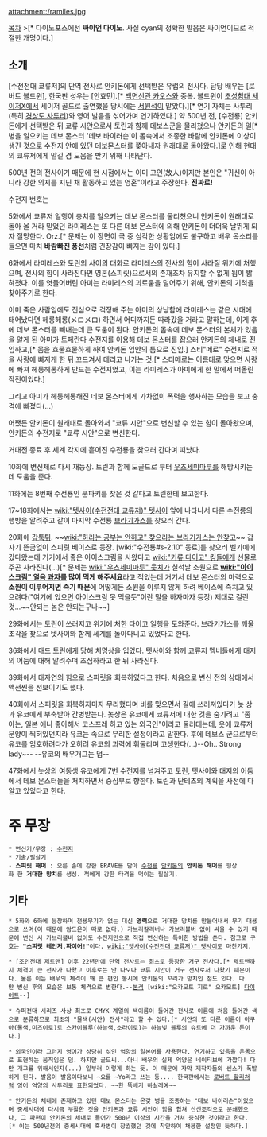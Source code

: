 attachment:/ramiles.jpg

[[목차]]
>{{{#cyan '''강철의 용사, 쿄류 시안!'''}}}[* 다이노포스에선 '''싸이언 다이노'''. 사실 cyan의 정확한 발음은 싸이언이므로 적절한 개명이다.]

== 소개 ==
[수전전대 쿄류저]의 단역 전사로 안키돈에게 선택받은 유럽의 전사다. 담당 배우는 [로버트 볼드윈], 한국판 성우는 [안효민].[* [[백면신관 카오스]]와 중복. 볼드윈이 [[초성함대 세이저X]]에서 세이저 골드로 출연했을 당시에는 [[서원석]]이 맡았다.][* 연기 자체는 사투리(특히 [[경상도 사투리]])와 영어 발음을 섞어가며 연기하였다.] 약 500년 전, [수전룡] 안키돈에게 선택받은 뒤 쿄류 시안으로서 토린과 함께 데보스군을 물리쳤으나 안키돈의 일[* 병을 일으키는 데보 몬스터 '데보 바이러슨'이 몸속에서 조종한 바람에 안키돈에 이상이 생긴 것으로 수전지 안에 있던 데보몬스터를 쫒아내자 원래대로 돌아왔다.]로 인해 현대의 쿄류저에게 맡길 겸 도움을 받기 위해 나타난다.

500년 전의 전사이기 때문에 현 시점에서는 이미 고인(故人)이지만 본인은 "귀신이 아니라 강한 의지를 지닌 채 활동하고 있는 영혼"이라고 주장한다. '''진짜로!'''

수전지 번호는 {{{#00ffff 07}}}

5화에서 쿄류저 일행이 충치를 일으키는 데보 몬스터를 물리쳤으니 안키돈이 원래대로 돌아 올 거라 믿었던 라미레스는 또 다른 데보 몬스터에 의해 안키돈이 더더욱 날뛰게 되자 절망한다. Orz.[* 문제는 이 장면이 극 중 심각한 상황임에도 불구하고 배우 목소리를 들으면 마치 '''바람빠진 풍선'''처럼 긴장감이 빠지는 감이 있다.]

6화에서 라미레스와 토린의 사이의 대화로 라미레스의 전사의 힘이 사라질 위기에 처했으며, 전사의 힘이 사라진다면 영혼(스피릿)으로서의 존재조차 유지할 수 없게 됨이 밝혀졌다. 이를 엿들어버린 아미는 라미레스의 괴로움을 덜어주기 위해, 안키돈의 기척을 찾아주기로 한다. 

이미 죽은 사람임에도 진심으로 걱정해 주는 아미의 상냥함에 라미레스는 같은 시대에 태어났다면 헤롱헤롱(メロメロ) 하면서 어디까지든 따라갔을 거라고 말하는데, 이게 후에 데보 몬스터를 빼내는데 큰 도움이 된다. 안키돈의 몸속에 데보 몬스터의 본체가 있음을 알게 된 아미가 트페란다 수전지를 이용해 데보 몬스터를 잡으러 안키돈의 체내로 진입하고,[* 몸을 흐물흐물하게 하여 안키돈 입안의 틈으로 진입.] 스티"메로" 수전지로 적을 사랑에 빠지게 한 뒤 꼬드겨서 데리고 나가는 것.[* 스티메로는 이름대로 맞으면 사랑에 빠져 헤롱헤롱하게 만드는 수전지였고, 이는 라미레스가 아미에게 한 말에서 떠올린 작전이었다.]

그리고 아미가 헤롱헤롱해진 데보 몬스터에게 가차없이 폭력을 행사하는 모습을 보고 충격에 빠졌다(...)

어쨌든 안키돈이 원래대로 돌아와서 "쿄류 시안"으로 변신할 수 있는 힘이 돌아왔으며, 안키돈의 수전지로 "쿄류 시안"으로 변신한다.

거대전 종료 후 세계 각지에 흩어진 수전룡을 찾으러 간다며 떠났다.

10화에 변신체로 다시 재등장. 토린과 함께 도골드로 부터 [[우츠세미마루]]를 해방시키는데 도움을 준다.

11화에는 8번째 수전룡인 분파키를 찾은 것 같다고 토린한테 보고한다.

17~18화에서는 [[wiki:"텟사이(수전전대 쿄류저)" 텟사이]] 앞에 나타나서 다른 수전룡의 행방을 알려주고 같이 마지막 수전룡 [[브라기가스]]를 찾으러 간다.

20화에 [[갑툭튀]]. ~~[[wiki:"하라는 공부는 안하고" 찾으라는 브라기가스는 안찾고]]~~ 갑자기 뜬금없이 스피릿 베이스로 등장. [wiki:"수전룡#s-2.10" 동료]를 찾으러 벨기에에 갔다왔는데 거기에서 좋은 아이스크림을 사왔다고 [[wiki:"키류 다이고" 킹]]들에게 선물로 주곤 사라진다(...)[* 문제는 [[wiki:"우츠세미마루" 웃치]]가 칠석날 소원으로 '''[[wiki:"아이스크림" 얼음 과자]]를 많이 먹게 해주세요'''라고 적었는데 거기서 데보 몬스터의 마력으로 '''소원이 이루어지면 죽기 때문'''에 어떻게든 소원을 이루지 않게 하려 베이스에 죽치고 있으려다("여기에 있으면 아이스크림 못 먹을듯"이란 말을 하자마자 등장) 제대로 걸린 것...~~안되는 놈은 안되는구나~~]

29화에서는 토린이 쓰러지고 위기에 처한 다이고 일행을 도와준다. 브라기가스를 깨울 조각을 찾으로 텟사이와 함께 세계를 돌아다니고 있었다고 한다.

36화에서 [[매드 토린]]에게 당해 치명상을 입었다. 텟사이와 함께 쿄류저 멤버들에게 대지의 어둠에 대해 알려주며 조심하라고 한 뒤 사라진다.

39화에서 대자연의 힘으로 스피릿을 회복하였다고 한다. 처음으로 변신 전의 상태에서 액션씬을 선보이기도 했다.

40화에서 스피릿을 회복하자마자 무리했다며 비를 맞으면서 길에 쓰러져있다가 놋 상과 유코에게 부축받아 간병받는다. 놋상은 유코에게 쿄류저에 대한 것을 숨기려고 "좀 아는, 일본 애니 좋아해서 코스프레 하고 있는 외국인"이라고 둘러대는데, 옷에 쿄류저 문양이 찍혀있던지라 유코는 속으로 무리한 설정이라고 말한다. 후에 데보스 군으로부터 유코를 엄호하려다가 오히려 유코의 괴력에 휘둘리며 고생한다(...)--Oh.. Strong lady~-- --유코의 배우개그는 덤--

47화에서 놋상의 여동생 유코에게 7번 수전지를 넘겨주고 토린, 텟사이와 대지의 어둠에서 데보 몬스터들을 처치하면서 중심부로 향한다. 토린과 단테츠의 계획을 사전에 다 알고 있었다고 한다.

= 주 무장 =
 * 변신기/무장 : [[수전지]]
 * 기술/필살기
 - '''스피릿 해머''' : 오른 손에 강한 BRAVE를 담아 [[수전룡]] [[안키돈]]의 '''안키돈 해머'''를 형상화 한 '''거대한 망치'''를 생성. 적에게 강한 타격을 먹이는 필살기.

== 기타 ==
 * 5화와 6화에 등장하며 전용무기가 없는 대신 '''영력'''으로 거대한 망치를 만들어내서 무기 대용으로 쓰며(이 때문에 암드온이 따로 없다.) 가브리칼리버나 가브리볼버 없이 싸울 수 있기 때문에 변신 시 가브리볼버 없이도 수전지만으로 직접 변신하는 특이한 방법을 쓴다. 참고로 구호는 '''"스피릿 레인저,파이어!"'''이다. [[wiki:"텟사이(수전전대 쿄류저)" 텟사이]]도 마찬가지.

 * [조인전대 제트맨] 이후 22년만에 단역 전사로는 최초로 등장한 거구 전사다.[* 제트맨까지 체격이 큰 전사가 나왔고 이후로는 안 나오다 쿄류 시안이 거구 전사로서 나왔기 때문이다. 물론 이는 배우의 체격이 꽤 큰 편인 동시에 안키돈의 꼬리가 망치인 점도 있다. 다만 변신 후의 모습은 보통 체격으로 변한다.--[[본격]] [wiki:"오카모토 지로" 오카모토] [[다이어트]]--]

 * 슈퍼전대 시리즈 사상 최초로 CMYK 계열의 색이름이 들어간 전사로 이름에 처음 들어간 색으로 분류하므로 최초의 "물색(시안) 전사"라고 할 수 있다.[* 시안의 또 다른 이름이 아쿠아(물색,미즈이로)로 스카이블루(하늘색,소라이로)는 하늘빛 블루의 슈트에 더 가까운 톤이다.]

 * 외국인이라 그런지 영어가 상당히 섞인 억양의 일본어를 사용한다. 연기하고 있음을 온몸으로 표현하는 움직임은 덤. 하지만 골드씨...아니 배우의 실제 억양은 네이티브에 가깝다! 다만 개그를 위해서인지(...) 일부러 이렇게 하는 듯. 이 때문에 자막 제작자들의 센스가 폭발하게 된다. 발음이 발음이다보니 ~요를 ~Yo라고 쓰는 등.... 한국판에서는 [[로버트 할리]]처럼 영어 억양의 사투리로 표현되었다. ~~한 뚝배기 하실래예~~

 * 안키돈의 체내에 존재하고 있던 데보 몬스터는 온갖 병을 조종하는 "데보 바이러슨"이었으며 중세시대에 다시금 부활한 것을 안키돈과 쿄류 시안이 힘을 합쳐 산산조각으로 분쇄했으나, 그 파편이 안키돈의 체내로 들어가 500년 이상의 시간을 거쳐 증식한 것이라고 한다.[* 이는 500년전의 중세시대에 흑사병이 창궐했던 것에 착안하여 채용한 설정인 듯하다.]
